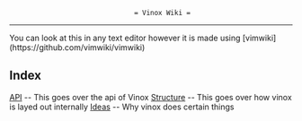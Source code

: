                                 = Vinox Wiki =
---------------------------------------------------------------------------------

You can look at this in any text editor however it is made using [vimwiki](https://github.com/vimwiki/vimwiki)

== Index ==
[[API]] -- This goes over the api of Vinox
[[Structure]] -- This goes over how vinox is layed out internally
[[Ideas]] -- Why vinox does certain things
